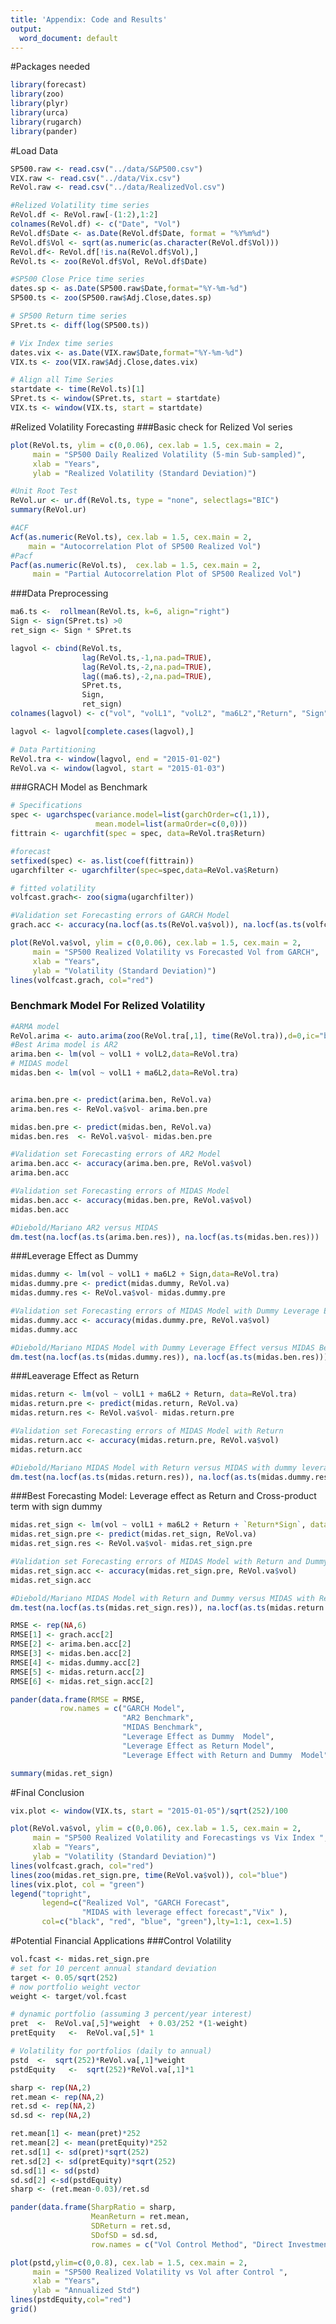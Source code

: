 ```yaml
---
title: 'Appendix: Code and Results'
output:
  word_document: default
---
```

#Packages needed
```r
library(forecast)
library(zoo)
library(plyr)
library(urca)
library(rugarch)
library(pander)
```

#Load Data
```r
SP500.raw <- read.csv("../data/S&P500.csv")
VIX.raw <- read.csv("../data/Vix.csv")
ReVol.raw <- read.csv("../data/RealizedVol.csv")
```

```r
#Relized Volatility time series
ReVol.df <- ReVol.raw[-(1:2),1:2]
colnames(ReVol.df) <- c("Date", "Vol")
ReVol.df$Date <- as.Date(ReVol.df$Date, format = "%Y%m%d")
ReVol.df$Vol <- sqrt(as.numeric(as.character(ReVol.df$Vol)))
ReVol.df<- ReVol.df[!is.na(ReVol.df$Vol),]
ReVol.ts <- zoo(ReVol.df$Vol, ReVol.df$Date)

#SP500 Close Price time series
dates.sp <- as.Date(SP500.raw$Date,format="%Y-%m-%d")
SP500.ts <- zoo(SP500.raw$Adj.Close,dates.sp)

# SP500 Return time series
SPret.ts <- diff(log(SP500.ts))

# Vix Index time series
dates.vix <- as.Date(VIX.raw$Date,format="%Y-%m-%d")
VIX.ts <- zoo(VIX.raw$Adj.Close,dates.vix)

# Align all Time Series 
startdate <- time(ReVol.ts)[1]
SPret.ts <- window(SPret.ts, start = startdate)
VIX.ts <- window(VIX.ts, start = startdate)
```

#Relized Volatility Forecasting
###Basic check for Relized Vol series
```r
plot(ReVol.ts, ylim = c(0,0.06), cex.lab = 1.5, cex.main = 2,
     main = "SP500 Daily Realized Volatility (5-min Sub-sampled)",
     xlab = "Years",
     ylab = "Realized Volatility (Standard Deviation)")
```

```r
#Unit Root Test
ReVol.ur <- ur.df(ReVol.ts, type = "none", selectlags="BIC")
summary(ReVol.ur)
```

```r
#ACF
Acf(as.numeric(ReVol.ts), cex.lab = 1.5, cex.main = 2, 
    main = "Autocorrelation Plot of SP500 Realized Vol")
#Pacf
Pacf(as.numeric(ReVol.ts),  cex.lab = 1.5, cex.main = 2,
     main = "Partial Autocorrelation Plot of SP500 Realized Vol")
```

###Data Preprocessing
```r
ma6.ts <-  rollmean(ReVol.ts, k=6, align="right")
Sign <- sign(SPret.ts) >0
ret_sign <- Sign * SPret.ts

lagvol <- cbind(ReVol.ts,
                lag(ReVol.ts,-1,na.pad=TRUE),
                lag(ReVol.ts,-2,na.pad=TRUE), 
                lag((ma6.ts),-2,na.pad=TRUE),
                SPret.ts,
                Sign,
                ret_sign)
colnames(lagvol) <- c("vol", "volL1", "volL2", "ma6L2","Return", "Sign", "Return*Sign")

lagvol <- lagvol[complete.cases(lagvol),]

# Data Partitioning
ReVol.tra <- window(lagvol, end = "2015-01-02")
ReVol.va <- window(lagvol, start = "2015-01-03")
```

###GRACH Model as Benchmark
```r
# Specifications
spec <- ugarchspec(variance.model=list(garchOrder=c(1,1)),
                   mean.model=list(armaOrder=c(0,0)))
fittrain <- ugarchfit(spec = spec, data=ReVol.tra$Return)

#forecast
setfixed(spec) <- as.list(coef(fittrain))
ugarchfilter <- ugarchfilter(spec=spec,data=ReVol.va$Return)

# fitted volatility
volfcast.grach<- zoo(sigma(ugarchfilter))

#Validation set Forecasting errors of GARCH Model
grach.acc <- accuracy(na.locf(as.ts(ReVol.va$vol)), na.locf(as.ts(volfcast.grach)))
```

```r
plot(ReVol.va$vol, ylim = c(0,0.06), cex.lab = 1.5, cex.main = 2,
     main = "SP500 Realized Volatility vs Forecasted Vol from GARCH",
     xlab = "Years",
     ylab = "Volatility (Standard Deviation)")
lines(volfcast.grach, col="red")
```

### Benchmark Model For Relized Volatility
```r
#ARMA model
ReVol.arima <- auto.arima(zoo(ReVol.tra[,1], time(ReVol.tra)),d=0,ic="bic",seasonal=FALSE)
#Best Arima model is AR2
arima.ben <- lm(vol ~ volL1 + volL2,data=ReVol.tra)
# MIDAS model
midas.ben <- lm(vol ~ volL1 + ma6L2,data=ReVol.tra)


arima.ben.pre <- predict(arima.ben, ReVol.va)
arima.ben.res <- ReVol.va$vol- arima.ben.pre

midas.ben.pre <- predict(midas.ben, ReVol.va)
midas.ben.res  <- ReVol.va$vol- midas.ben.pre
```

```r
#Validation set Forecasting errors of AR2 Model
arima.ben.acc <- accuracy(arima.ben.pre, ReVol.va$vol)
arima.ben.acc
```

```r
#Validation set Forecasting errors of MIDAS Model
midas.ben.acc <- accuracy(midas.ben.pre, ReVol.va$vol)
midas.ben.acc 
```

```r
#Diebold/Mariano AR2 versus MIDAS
dm.test(na.locf(as.ts(arima.ben.res)), na.locf(as.ts(midas.ben.res)))
```

###Leverage Effect as Dummy
```r
midas.dummy <- lm(vol ~ volL1 + ma6L2 + Sign,data=ReVol.tra)
midas.dummy.pre <- predict(midas.dummy, ReVol.va)
midas.dummy.res <- ReVol.va$vol- midas.dummy.pre
```

```r
#Validation set Forecasting errors of MIDAS Model with Dummy Leverage Effect
midas.dummy.acc <- accuracy(midas.dummy.pre, ReVol.va$vol)
midas.dummy.acc
```

```r
#Diebold/Mariano MIDAS Model with Dummy Leverage Effect versus MIDAS Benchmark
dm.test(na.locf(as.ts(midas.dummy.res)), na.locf(as.ts(midas.ben.res)))
```

###Leaverage Effect as Return
```r
midas.return <- lm(vol ~ volL1 + ma6L2 + Return, data=ReVol.tra)
midas.return.pre <- predict(midas.return, ReVol.va)
midas.return.res <- ReVol.va$vol- midas.return.pre
```

```r
#Validation set Forecasting errors of MIDAS Model with Return
midas.return.acc <- accuracy(midas.return.pre, ReVol.va$vol)
midas.return.acc 
```

```r
#Diebold/Mariano MIDAS Model with Return versus MIDAS with dummy leverage effect
dm.test(na.locf(as.ts(midas.return.res)), na.locf(as.ts(midas.dummy.res)))
```

###Best Forecasting Model: Leverage effect as Return and Cross-product term with sign dummy
```r
midas.ret_sign <- lm(vol ~ volL1 + ma6L2 + Return + `Return*Sign`, data=ReVol.tra)
midas.ret_sign.pre <- predict(midas.ret_sign, ReVol.va)
midas.ret_sign.res <- ReVol.va$vol- midas.ret_sign.pre
```

```r
#Validation set Forecasting errors of MIDAS Model with Return and Dummy
midas.ret_sign.acc <- accuracy(midas.ret_sign.pre, ReVol.va$vol)
midas.ret_sign.acc
```

```r
#Diebold/Mariano MIDAS Model with Return and Dummy versus MIDAS with Return
dm.test(na.locf(as.ts(midas.ret_sign.res)), na.locf(as.ts(midas.return.res)))
```

```r
RMSE <- rep(NA,6)
RMSE[1] <- grach.acc[2]
RMSE[2] <- arima.ben.acc[2]
RMSE[3] <- midas.ben.acc[2]
RMSE[4] <- midas.dummy.acc[2]
RMSE[5] <- midas.return.acc[2]
RMSE[6] <- midas.ret_sign.acc[2]

pander(data.frame(RMSE = RMSE, 
           row.names = c("GARCH Model",
                         "AR2 Benchmark",
                         "MIDAS Benchmark",
                         "Leverage Effect as Dummy  Model",
                         "Leverage Effect as Return Model",
                         "Leverage Effect with Return and Dummy  Model")))
```

```r
summary(midas.ret_sign)
```

#Final Conclusion
```r
vix.plot <- window(VIX.ts, start = "2015-01-05")/sqrt(252)/100

plot(ReVol.va$vol, ylim = c(0,0.06), cex.lab = 1.5, cex.main = 2,
     main = "SP500 Realized Volatility and Forecastings vs Vix Index ",
     xlab = "Years",
     ylab = "Volatility (Standard Deviation)")
lines(volfcast.grach, col="red")
lines(zoo(midas.ret_sign.pre, time(ReVol.va$vol)), col="blue")
lines(vix.plot, col = "green")
legend("topright", 
       legend=c("Realized Vol", "GARCH Forecast", 
                "MIDAS with leverage effect forecast","Vix" ),
       col=c("black", "red", "blue", "green"),lty=1:1, cex=1.5)
```

#Potential Financial Applications
###Control Volatility
```r
vol.fcast <- midas.ret_sign.pre
# set for 10 percent annual standard deviation
target <- 0.05/sqrt(252)
# now portfolio weight vector
weight <- target/vol.fcast

# dynamic portfolio (assuming 3 percent/year interest)
pret  <-  ReVol.va[,5]*weight  + 0.03/252 *(1-weight)
pretEquity   <-  ReVol.va[,5]* 1

# Volatility for portfolios (daily to annual)
pstd  <-  sqrt(252)*ReVol.va[,1]*weight
pstdEquity   <-  sqrt(252)*ReVol.va[,1]*1

sharp <- rep(NA,2)
ret.mean <- rep(NA,2)
ret.sd <- rep(NA,2)
sd.sd <- rep(NA,2)

ret.mean[1] <- mean(pret)*252
ret.mean[2] <- mean(pretEquity)*252
ret.sd[1] <- sd(pret)*sqrt(252)
ret.sd[2] <- sd(pretEquity)*sqrt(252)
sd.sd[1] <- sd(pstd)
sd.sd[2] <-sd(pstdEquity)
sharp <- (ret.mean-0.03)/ret.sd

pander(data.frame(SharpRatio = sharp,
                  MeanReturn = ret.mean,
                  SDReturn = ret.sd,
                  SDofSD = sd.sd,
                  row.names = c("Vol Control Method", "Direct Investment")))

```

```r
plot(pstd,ylim=c(0,0.8), cex.lab = 1.5, cex.main = 2,
     main = "SP500 Realized Volatility vs Vol after Control ",
     xlab = "Years",
     ylab = "Annualized Std")
lines(pstdEquity,col="red")
grid()
```

